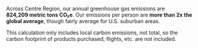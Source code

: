 Across Centre Region, our annual greenhouse gas emissions are
**824,209&nbsp;metric tons CO₂e**.
Our emissions per person are **more than 2x the global average**,
though fairly average for U.S. suburban areas.

This calculation only includes local carbon emissions, not total, so the carbon footprint
of products purchased, flights, etc. are not included.

